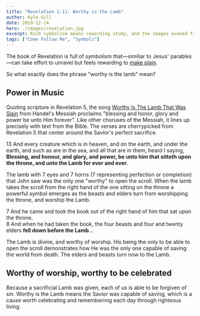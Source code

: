 ```yaml
---
title: "Revelation 1-11: Worthy is the Lamb"
author: Kyle Gill
date: 2019-12-14
hero: ./images/revelation.jpg
excerpt: Rich symbolism means rewarding study, and the images evoked from Revelation provide meaningful messages.
tags: ["Come Follow Me", "Symbols"]
---
```


The book of Revelation is full of symbolism that—similiar to Jesus' parables—can take effort to unravel but feels rewarding to [make plain](https://www.churchofjesuschrist.org/study/scriptures/bofm/2-ne/25.4?lang=eng).

So what exactly does the phrase "worthy is the lamb" mean?

## Power in Music

Quoting scripture in Revelation 5, the song [Worthy Is The Lamb That Was Slain](https://www.youtube.com/watch?v=ngSsaSimi8A) from Handel's Messiah proclaims "blessing and honor, glory and power be unto Him forever". Like other choruses of the Messiah, it lines up precisely with text from the Bible. The verses are cherrypicked from Revelation 5 that center around the Savior's perfect sacrifice.

<Scripture>
  13 And every creature which is in heaven, and on the earth, and under the
  earth, and such as are in the sea, and all that are in them, heard I saying,
  <b>
    Blessing, and honour, and glory, and power, be unto him that sitteth upon
    the throne, and unto the Lamb for ever and ever.
  </b>
</Scripture>

The lamb with 7 eyes and 7 horns (7 representing perfection or completion) that John saw was the only one "worthy" to open the scroll. When the lamb takes the scroll from the right hand of the one sitting on the throne a powerful symbol emerges as the beasts and elders turn from worshipping the throne, and worship the Lamb.

<Scripture>
  7 And he came and took the book out of the right hand of him that sat upon the
  throne.
  <br />8 And when he had taken the book, the four beasts and four and twenty elders
  <b> fell down before the Lamb</b>...
</Scripture>

The Lamb is divine, and worthy of worship. His being the only to be able to open the scroll demonstrates how He was the only one capable of saving the world from death. The elders and beasts turn now to the Lamb.

## Worthy of worship, worthy to be celebrated

Because a sacrificial Lamb was given, each of us is able to be forgiven of sin. Worthy is the Lamb means the Savior was capable of saving, which is a cause worth celebrating and rememberinig each day through righteous living.
